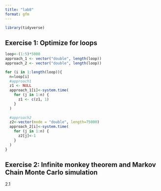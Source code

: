 ```yaml
---
title: "lab8"
format: gfm
---
```


```r
library(tidyverse)
```

## **Exercise 1: Optimize for loops**

```r
loop<-(1:5)*5000
approach_1 <- vector("double", length(loop))
approach_2 <- vector("double", length(loop))

for (i in 1:length(loop)){
  n=loop[i]
  #approach1
  z1 <- NULL
  approach_1[i]<-system.time(
    for (j in 1:n) {
      z1 <- c(z1, 1)
    }
  )
  
  #approach2
  z2<-vector(mode = "double", length=75000)
  approach_2[i]<-system.time(
    for (j in 1:n) {
      z2[j]<-1
    }
  )
}
```

## **Exercise 2: Infinite monkey theorem and Markov Chain Monte Carlo simulation**

2.1
